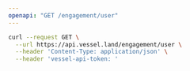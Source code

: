 ```yaml
---
openapi: "GET /engagement/user"
---
```


<RequestExample>

```bash Request
curl --request GET \
  --url https://api.vessel.land/engagement/user \
  --header 'Content-Type: application/json' \
  --header 'vessel-api-token: '
```

</RequestExample>
